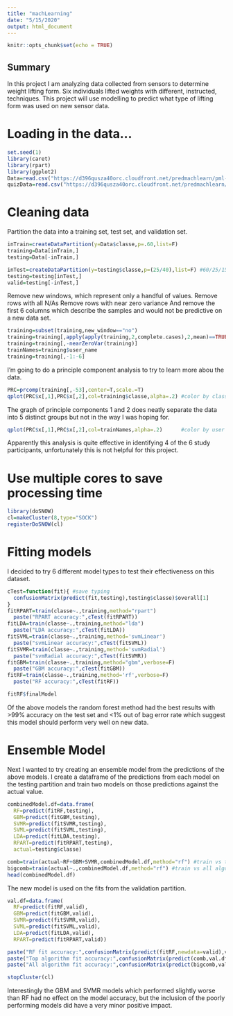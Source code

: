 ```yaml
---
title: "machLearning"
date: "5/15/2020"
output: html_document
---
```

```r
knitr::opts_chunk$set(echo = TRUE)
```
## Summary
In this project I am analyzing data collected from sensors to determine weight lifting form. Six individuals lifted weights with different, instructed, techniques. This project will use modelling to predict what type of lifting form was used on new sensor data.

# Loading in the data...
```r
set.seed(1)
library(caret)
library(rpart)
library(ggplot2)
Data=read.csv("https://d396qusza40orc.cloudfront.net/predmachlearn/pml-training.csv")
quizData=read.csv("https://d396qusza40orc.cloudfront.net/predmachlearn/pml-testing.csv")
```


# Cleaning data
Partition the data into a training set, test set, and validation set.
```r
inTrain=createDataPartition(y=Data$classe,p=.60,list=F)
training=Data[inTrain,]
testing=Data[-inTrain,]

inTest=createDataPartition(y=testing$classe,p=(25/40),list=F) #60/25/15
testing=testing[inTest,]
valid=testing[-inTest,]
```

Remove new windows, which represent only a handful of values.
Remove rows with all N/As
Remove rows with near zero variance
And remove the first 6 columns which describe the samples and would not be predictive on a new data set.
```r
training=subset(training,new_window=="no")
training=training[,apply(apply(training,2,complete.cases),2,mean)==TRUE]
training=training[,-nearZeroVar(training)]
trainNames=training$user_name
training=training[,-1:-6]
```

I'm going to do a principle component analysis to try to learn more abou the data.
```r
PRC=prcomp(training[,-53],center=T,scale.=T)
qplot(PRC$x[,1],PRC$x[,2],col=training$classe,alpha=.2) #color by classe
```
The graph of principle components 1 and 2 does neatly separate the data into 5 distinct groups but not in the way I was hoping for.
```r
qplot(PRC$x[,1],PRC$x[,2],col=trainNames,alpha=.2)      #color by user name
```
Apparently this analysis is quite effective in identifying 4 of the 6 study participants, unfortunately this is not helpful for this project.

# Use multiple cores to save processing time
```r
library(doSNOW) 
cl=makeCluster(8,type="SOCK")
registerDoSNOW(cl)
```

# Fitting models
I decided to try 6 different model types to test their effectiveness on this dataset.
```r
cTest=function(fit){ #save typing
  confusionMatrix(predict(fit,testing),testing$classe)$overall[1]
}
fitRPART=train(classe~.,training,method="rpart")
  paste("RPART accuracy:",cTest(fitRPART))
fitLDA=train(classe~.,training,method="lda")               
  paste("LDA accuracy:",cTest(fitLDA))
fitSVML=train(classe~.,training,method='svmLinear')
  paste("svmLinear accuracy:",cTest(fitSVML))
fitSVMR=train(classe~.,training,method='svmRadial')
  paste("svmRadial accuracy:",cTest(fitSVMR))
fitGBM=train(classe~.,training,method="gbm",verbose=F) 
  paste("GBM accuracy:",cTest(fitGBM))
fitRF=train(classe~.,training,method='rf',verbose=F)
  paste("RF accuracy:",cTest(fitRF))

fitRF$finalModel
```
Of the above models the random forest method had the best results with >99% accuracy on the test set and <1% out of bag error rate which suggest this model should perform very well on new data.


# Ensemble Model
Next I wanted to try creating an ensemble model from the predictions of the above models. I create a dataframe of the predictions from each model on the testing partition and train two models on those predictions against the actual value.

```r
combinedModel.df=data.frame(
  RF=predict(fitRF,testing),
  GBM=predict(fitGBM,testing),
  SVMR=predict(fitSVMR,testing),
  SVML=predict(fitSVML,testing),
  LDA=predict(fitLDA,testing),
  RPART=predict(fitRPART,testing),
  actual=testing$classe)

comb=train(actual~RF+GBM+SVMR,combinedModel.df,method="rf") #train vs top algorithm predictions
bigcomb=train(actual~.,combinedModel.df,method="rf") #train vs all algorithm predictions
head(combinedModel.df)
```

The new model is used on the fits from the validation partition.
```r
val.df=data.frame(
  RF=predict(fitRF,valid),
  GBM=predict(fitGBM,valid),
  SVMR=predict(fitSVMR,valid),
  SVML=predict(fitSVML,valid),
  LDA=predict(fitLDA,valid),
  RPART=predict(fitRPART,valid))

paste("RF fit accuracy:",confusionMatrix(predict(fitRF,newdata=valid),valid$classe)$overall[1]) #rf alone
paste("Top algorithm fit accuracy:",confusionMatrix(predict(comb,val.df),valid$classe)$overall[1]) #top algo combined model
paste("All algorithm fit accuracy:",confusionMatrix(predict(bigcomb,val.df),valid$classe)$overall[1]) #all algo combined model

stopCluster(cl)
```
Interestingly the GBM and SVMR models which performed slightly worse than RF had no effect on the model accuracy, but the inclusion of the poorly performing models did have a very minor positive impact.
